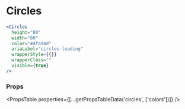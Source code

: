 ---
---


# Circles

```jsx live
<Circles
  height="80"
  width="80"
  color="#4fa94d"
  ariaLabel="circles-loading"
  wrapperStyle={{}}
  wrapperClass=""
  visible={true}
/>
```

### Props

<PropsTable properties={[...getPropsTableData('circles', ['colors'])]} />
